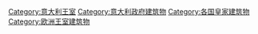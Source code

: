 [[Category:意大利王室|Category:意大利王室]]
[[Category:意大利政府建筑物|Category:意大利政府建筑物]]
[[Category:各国皇家建筑物|Category:各国皇家建筑物]]
[[Category:欧洲王室建筑物|Category:欧洲王室建筑物]]